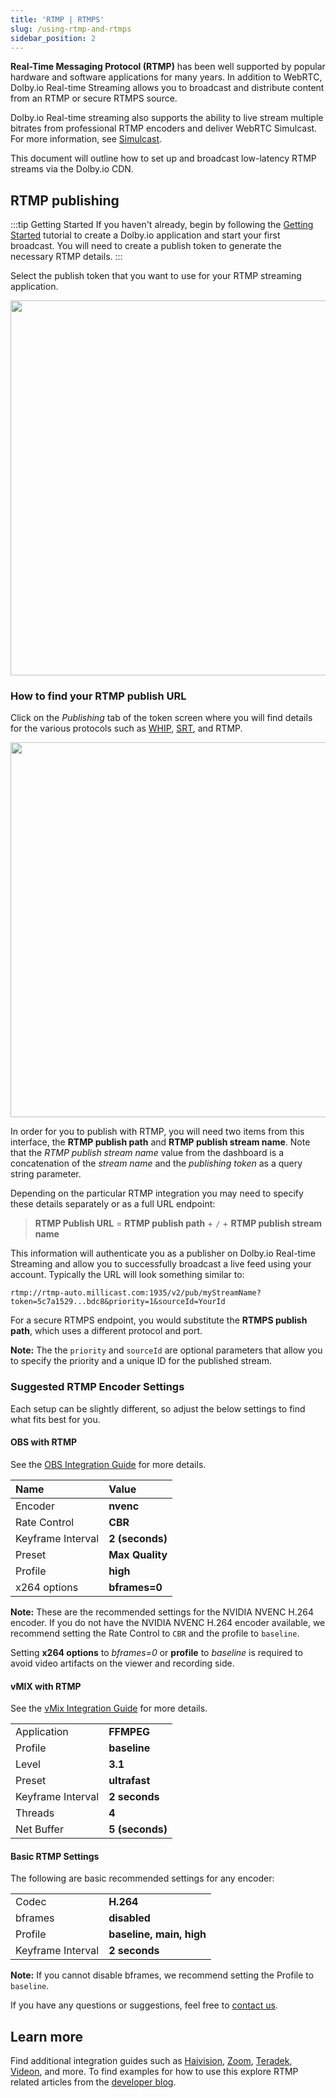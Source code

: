 ```yaml
---
title: 'RTMP | RTMPS'
slug: /using-rtmp-and-rtmps
sidebar_position: 2
---
```


**Real-Time Messaging Protocol (RTMP)** has been well supported by popular hardware and software applications for many years. In addition to WebRTC, Dolby.io Real-time Streaming allows you to broadcast and distribute content from an RTMP or secure RTMPS source.

Dolby.io Real-time streaming also supports the ability to live stream multiple bitrates from professional RTMP encoders and deliver WebRTC Simulcast. For more information, see [Simulcast](/millicast/using-webrtc-simulcast#how-to-enable-simulcast-from-an-encoder).

This document will outline how to set up and broadcast low-latency RTMP streams via the Dolby.io CDN.

## RTMP publishing

:::tip Getting Started
If you haven't already, begin by following the [Getting Started](/millicast/introduction-to-streaming-apis.mdx) tutorial to create a Dolby.io application and start your first broadcast. You will need to create a publish token to generate the necessary RTMP details.
:::

Select the publish token that you want to use for your RTMP streaming application.


<div class="center-container">
  <img src={RtmpPublishToken} width="600" />
</div>

### How to find your RTMP publish URL

Click on the _Publishing_ tab of the token screen where you will find details for the various protocols such as [WHIP](/millicast/broadcast/webrtc-whip.mdx), [SRT](/millicast/broadcast/using-srt.mdx), and RTMP.


<div class="center-container">
  <img src={RtmpPublishUrl} width="600" />
</div>

In order for you to publish with RTMP, you will need two items from this interface, the **RTMP publish path** and **RTMP publish stream name**. Note that the _RTMP publish stream name_ value from the dashboard is a concatenation of the _stream name_ and the _publishing token_ as a query string parameter.

Depending on the particular RTMP integration you may need to specify these details separately or as a full URL endpoint:

> **RTMP Publish URL** = **RTMP publish path** + `/` + **RTMP publish stream name**

This information will authenticate you as a publisher on Dolby.io Real-time Streaming and allow you to successfully broadcast a live feed using your account. Typically the URL will look something similar to:

```
rtmp://rtmp-auto.millicast.com:1935/v2/pub/myStreamName?token=5c7a1529...bdc8&priority=1&sourceId=YourId
```

For a secure RTMPS endpoint, you would substitute the **RTMPS publish path**, which uses a different protocol and port.

**Note:** The the `priority` and `sourceId` are optional parameters that allow you to specify the priority and a unique ID for the published stream.

### Suggested RTMP Encoder Settings

Each setup can be slightly different, so adjust the below settings to find what fits best for you.

#### OBS with RTMP

See the [OBS Integration Guide](/millicast/software-encoders/obs/index.mdx) for more details.

| Name              | Value           |
| :---------------- | :-------------- |
| Encoder           | **nvenc**       |
| Rate Control      | **CBR**         |
| Keyframe Interval | **2 (seconds)** |
| Preset            | **Max Quality** |
| Profile           | **high**        |
| x264 options      | **bframes=0**   |

**Note:** These are the recommended settings for the NVIDIA NVENC H.264 encoder. If you do not have the NVIDIA NVENC H.264 encoder available, we recommend setting the Rate Control to `CBR` and the profile to `baseline`.

Setting **x264 options** to _bframes=0_ or **profile** to _baseline_ is required to avoid video artifacts on the viewer and recording side.

#### vMIX with RTMP

See the [vMix Integration Guide](/millicast/software-encoders/broadcasting-with-vmix.mdx) for more details.

|                   |                 |
| :---------------- | :-------------- |
| Application       | **FFMPEG**      |
| Profile           | **baseline**    |
| Level             | **3.1**         |
| Preset            | **ultrafast**   |
| Keyframe Interval | **2 seconds**   |
| Threads           | **4**           |
| Net Buffer        | **5 (seconds)** |

#### Basic RTMP Settings

The following are basic recommended settings for any encoder:

|                   |                          |
| :---------------- | :----------------------- |
| Codec             | **H.264**                |
| bframes           | **disabled**             |
| Profile           | **baseline, main, high** |
| Keyframe Interval | **2 seconds**            |

**Note:** If you cannot disable bframes, we recommend setting the Profile to `baseline`.

If you have any questions or suggestions, feel free to [contact us](https://support.dolby.io/?_gl=1*1bfsqox*_ga*MTExNDIzMDc0OC4xNjgzNTY3ODk2*_ga_CTSBFC56JT*MTY4OTAwNDAwMS4yOS4xLjE2ODkwMTEwMjYuMC4wLjA.).

## Learn more

Find additional integration guides such as [Haivision](/millicast/hardware-encoders/using-haivision-kb-encoder.mdx), [Zoom](/millicast/software-encoders/broadcasting-jitsi-or-zoom-meetings.mdx), [Teradek](/millicast/hardware-encoders/broadcasting-teradek-vidiu.mdx), [Videon](/millicast/hardware-encoders/videon.mdx), and more. To find examples for how to use this explore RTMP related articles from the [developer blog](https://dolby.io/blog/tag/rtmp/).
